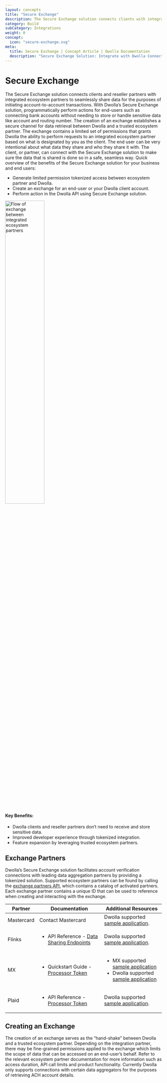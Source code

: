 ```yaml
---
layout: concepts
title: "Secure Exchange"
description: The Secure Exchange solution connects clients with integrated ecosystem partners to seamlessly share data and initiate account-to-account payments.
category: Build
subCategory: Integrations
weight: 0
concept:
  icon: "secure-exchange.svg"
meta:
  title: Secure Exchange | Concept Article | Dwolla Documentation
  description: "Secure Exchange Solution: Integrate with Dwolla Connect's Ecosystem Partners. Unlock secure and streamlined connections with external partners. Dwolla Connect's Secure Exchange leverages tokens for a frictionless data sharing experience within the Dwolla ecosystem."
---
```



# Secure Exchange

The Secure Exchange solution connects clients and reseller partners with integrated ecosystem partners to seamlessly share data for the purposes of initiating account-to-account transactions. With Dwolla’s Secure Exchange solution, programmatically perform actions for end-users such as connecting bank accounts without needing to store or handle sensitive data like account and routing number.
The creation of an exchange establishes a secure channel for data retrieval between Dwolla and a trusted ecosystem partner. The exchange contains a limited set of permissions that grants Dwolla the ability to perform requests to an integrated ecosystem partner based on what is designated by you as the client. The end user can be very intentional about what data they share and who they share it with. The client, or partner, can connect with the Secure Exchange solution to make sure the data that is shared is done so in a safe, seamless way.
Quick overview of the benefits of the Secure Exchange solution for your business and end users:

- Generate limited permission tokenized access between ecosystem partner and Dwolla.
- Create an exchange for an end-user or your Dwolla client account.
- Perform action in the Dwolla API using Secure Exchange solution.

<InlineCTA
  icon={apiReferenceIcon}
  text="Check our Exchanges and Exchange Partners API Reference documentation."
  href="/api-reference/connect/exchanges"
/>

<Image
  src={secureExchangeImage}
  alt="Flow of exchange between integrated ecosystem partners"
  width="50%"
  height="50%"
/>

#### Key Benefits:

- Dwolla clients and reseller partners don’t need to receive and store sensitive data.
- Improved developer experience through tokenized integration.
- Feature expansion by leveraging trusted ecosystem partners.

## Exchange Partners

Dwolla’s Secure Exchange solution facilitates account verification connections with leading data aggregation partners by providing a tokenized solution. Supported ecosystem partners can be found by calling the [exchange partners API](https://developers.dwolla.com/api-reference/connect/exchanges/list-exchange-partners), which contains a catalog of activated partners. Each exchange partner contains a unique ID that can be used to reference when creating and interacting with the exchange.

| Partner    | Documentation                                                                                                                                               | Additional Resources                                                                                                                                                                                                                                           |
| ---------- | ----------------------------------------------------------------------------------------------------------------------------------------------------------- | -------------------------------------------------------------------------------------------------------------------------------------------------------------------------------------------------------------------------------------------------------------- |
| Mastercard | Contact Mastercard                                                                                                                                          | Dwolla supported [sample application](https://github.com/Dwolla/integration-examples/tree/main/packages/secure-token-exchange/mastercard).                                                                                                                     |
| Flinks     | <ul><li>API Reference - [Data Sharing Endpoints](https://docs.flinks.com/reference/data-sharing)</li></ul>                                                  | Dwolla supported [sample application](https://github.com/Dwolla/integration-examples/tree/main/packages/secure-token-exchange/flinks).                                                                                                                         |
| MX         | <ul><li>Quickstart Guide - [Processor Token](https://docs.mx.com/products/connectivity/instant-account-verification/processor-token/client-guide)</li></ul> | <ul><li>MX supported [sample application](https://github.com/mxenabled/processor-tokens-client-quickstart)</li><li>Dwolla supported [sample application](https://github.com/Dwolla/integration-examples/tree/main/packages/secure-token-exchange/mx)</li></ul> |
| Plaid      | <ul><li>API Reference - [Processor Token](https://plaid.com/docs/auth/partnerships/dwolla/)</li></ul>                                                       | Dwolla supported [sample application](https://github.com/Dwolla/integration-examples/tree/main/packages/secure-token-exchange/plaid).                                                                                                                          |

## Creating an Exchange

The creation of an exchange serves as the “hand-shake” between Dwolla and a trusted ecosystem partner. Depending on the integration partner, there may be fine-grained permissions applied to the exchange which limits the scope of data that can be accessed on an end-user’s behalf. Refer to the relevant ecosystem partner documentation for more information such as access duration, API call limits and product functionality.
Currently Dwolla only supports connections with certain data aggregators for the purposes of retrieving ACH account details.

